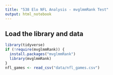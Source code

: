 ```yaml
---
title: "538 Elo NFL Analysis - mvglmmRank Test"
output: html_notebook
---
```


## Load the library and data

```r
library(tidyverse)
if (!require(mvglmmRank)) {
  install.packages("mvglmmRank")
  library(mvglmmRank)
}
nfl_games <- read_csv("data/nfl_games.csv")
```
